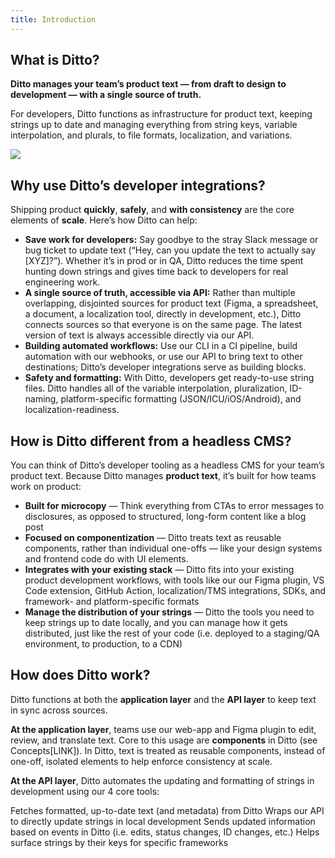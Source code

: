 ```yaml
---
title: Introduction
---
```


## What is Ditto?

**Ditto manages your team’s product text — from draft to design to development — with a single source of truth.**

For developers, Ditto functions as infrastructure for product text, keeping strings up to date and managing everything from string keys, variable interpolation, and plurals, to file formats, localization, and variations. 

<Frame>
  <img src="/images/summary-graphic.png" style={{ borderRadius: '0.1rem' }} />
</Frame>

## Why use Ditto’s developer integrations?

Shipping product **quickly**, **safely**, and **with consistency** are the core elements of **scale**. Here’s how Ditto can help: 

- **Save work for developers:** Say goodbye to the stray Slack message or bug ticket to update text (“Hey, can you update the text to actually say [XYZ]?”). Whether it’s in prod or in QA, Ditto reduces the time spent hunting down strings and gives time back to developers for real engineering work.
- **A single source of truth, accessible via API:** Rather than multiple overlapping, disjointed sources for product text (Figma, a spreadsheet, a document, a localization tool, directly in development, etc.), Ditto connects sources so that everyone is on the same page. The latest version of text is always accessible directly via our API.
- **Building automated workflows:** Use our CLI in a CI pipeline, build automation with our webhooks, or use our API to bring text to other destinations; Ditto’s developer integrations serve as building blocks.
- **Safety and formatting:** With Ditto, developers get ready-to-use string files. Ditto handles all of the variable interpolation, pluralization, ID-naming, platform-specific formatting (JSON/ICU/iOS/Android), and localization-readiness.

## How is Ditto different from a headless CMS?

You can think of Ditto’s developer tooling as a headless CMS for your team’s product text. Because Ditto manages **product text**, it’s built for how teams work on product:

- **Built for microcopy** — Think everything from CTAs to error messages to disclosures, as opposed to structured, long-form content like a blog post
- **Focused on componentization** — Ditto treats text as reusable components, rather than individual one-offs — like your design systems and frontend code do with UI elements.
- **Integrates with your existing stack** — Ditto fits into your existing product development workflows, with tools like our our Figma plugin, VS Code extension, GitHub Action, localization/TMS integrations, SDKs, and framework- and platform-specific formats
- **Manage the distribution of your strings** — Ditto the tools you need to keep strings up to date locally, and you can manage how it gets distributed, just like the rest of your code (i.e. deployed to a staging/QA environment, to production, to a CDN)

## How does Ditto work?

Ditto functions at both the **application layer** and the **API layer** to keep text in sync across sources. 

**At the application layer**, teams use our web-app and Figma plugin to edit, review, and translate text. Core to this usage are **components** in Ditto (see Concepts[LINK]). In Ditto, text is treated as reusable components, instead of one-off, isolated elements to help enforce consistency at scale.

**At the API layer**, Ditto automates the updating and formatting of strings in development using our 4 core tools:

<CardGroup cols={2}>
  <Card
    title="API"
    icon="plug"
    href="https://mintlify.com/docs/quickstart"
  >
    Fetches formatted, up-to-date text (and metadata) from Ditto 
  </Card>
  <Card
    title="CLI"
    icon="square-terminal"
    href="https://mintlify.com/docs/development"
  >
    Wraps our API to directly update strings in local development
  </Card>
  <Card
    title="Webhooks"
    icon="webhook"
    href="https://mintlify.com/docs/quickstart"
  >
    Sends updated information based on events in Ditto (i.e. edits, status changes, ID changes, etc.)  
  </Card>
  <Card
    title="SDKs"
    icon="box-open"
    href="https://mintlify.com/docs/development"
  >
    Helps surface strings by their keys for specific frameworks
  </Card>
</CardGroup>